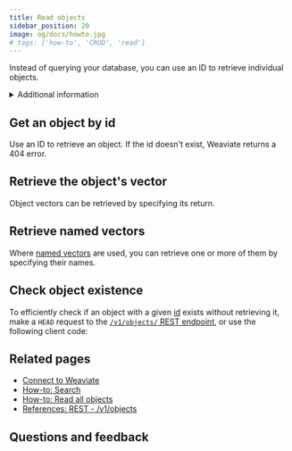 ```yaml
---
title: Read objects
sidebar_position: 20
image: og/docs/howto.jpg
# tags: ['how-to', 'CRUD', 'read']
---
```




Instead of querying your database, you can use an ID to retrieve individual objects.


<details>
  <summary>Additional information</summary>
  <RestObjectsCRUDClassnameNote/>
</details>

## Get an object by id

Use an ID to retrieve an object. If the id doesn't exist, Weaviate returns a 404 error.

<Tabs groupId="languages">
  <TabItem value="py" label="Python (v4)">
    <FilteredTextBlock
      text={PyCode}
      startMarker="# ReadObject START"
      endMarker="# ReadObject END"
      language="py"
    />
  </TabItem>

  <TabItem value="py3" label="Python (v3)">
    <FilteredTextBlock
      text={PyCodeV3}
      startMarker="# ReadObject START"
      endMarker="# ReadObject END"
      language="py"
    />
  </TabItem>

  <TabItem value="js" label="JS/TS v3">
    <FilteredTextBlock
      text={TSCode}
      startMarker="// ReadObject START"
      endMarker="// ReadObject END"
      language="ts"
    />
  </TabItem>

  <TabItem value="js2" label="JS/TS v2">
    <FilteredTextBlock
      text={TSCodeLegacy}
      startMarker="// ReadObject START"
      endMarker="// ReadObject END"
      language="ts"
    />
  </TabItem>

  <TabItem value="java" label="Java">
    <FilteredTextBlock
      text={JavaCode}
      startMarker="// ReadObject START"
      endMarker="// ReadObject END"
      language="java"
    />
  </TabItem>

  <TabItem value="go" label="Go">
    <FilteredTextBlock
      text={GoCode}
      startMarker="// ReadObject START"
      endMarker="// ReadObject END"
      language="go"
    />
  </TabItem>
</Tabs>


## Retrieve the object's vector

Object vectors can be retrieved by specifying its return.

<Tabs groupId="languages">
  <TabItem value="py" label="Python (v4)">
    <FilteredTextBlock
      text={PyCode}
      startMarker="# ReadObjectWithVector START"
      endMarker="# ReadObjectWithVector END"
      language="py"
    />
  </TabItem>

  <TabItem value="py3" label="Python (v3)">
    <FilteredTextBlock
      text={PyCodeV3}
      startMarker="# ReadObjectWithVector START"
      endMarker="# ReadObjectWithVector END"
      language="py"
    />
  </TabItem>

  <TabItem value="js" label="JS/TS v3">
    <FilteredTextBlock
      text={TSCode}
      startMarker="// ReadObjectWithVector START"
      endMarker="// ReadObjectWithVector END"
      language="ts"
    />
  </TabItem>

  <TabItem value="js2" label="JS/TS v2">
    <FilteredTextBlock
      text={TSCodeLegacy}
      startMarker="// ReadObjectWithVector START"
      endMarker="// ReadObjectWithVector END"
      language="ts"
    />
  </TabItem>

  <TabItem value="java" label="Java">
    <FilteredTextBlock
      text={JavaCode}
      startMarker="// ReadObjectWithVector START"
      endMarker="// ReadObjectWithVector END"
      language="java"
    />
  </TabItem>

  <TabItem value="go" label="Go">
    <FilteredTextBlock
      text={GoCode}
      startMarker="// ReadObjectWithVector START"
      endMarker="// ReadObjectWithVector END"
      language="go"
    />
  </TabItem>
</Tabs>

## Retrieve named vectors

Where [named vectors](../config-refs/schema/multi-vector.md) are used, you can retrieve one or more of them by specifying their names.

<Tabs groupId="languages">
  <TabItem value="py" label="Python (v4)">
    <FilteredTextBlock
      text={PyCode}
      startMarker="# ReadObjectNamedVectors START"
      endMarker="# ReadObjectNamedVectors END"
      language="py"
    />
  </TabItem>

  <TabItem value="py3" label="Python (v3)">
    <FilteredTextBlock
      text={PyCodeV3}
      startMarker="# ReadObjectNamedVectors START"
      endMarker="# ReadObjectNamedVectors END"
      language="py"
    />
  </TabItem>

  <TabItem value="js" label="JS/TS v3">
    <FilteredTextBlock
      text={TSCode}
      startMarker="// ReadObjectNamedVectors START"
      endMarker="// ReadObjectNamedVectors END"
      language="ts"
    />
  </TabItem>

  <TabItem value="js2" label="JS/TS v2">
    <FilteredTextBlock
      text={TSCodeLegacy}
      startMarker="// ReadObjectNamedVectors START"
      endMarker="// ReadObjectNamedVectors END"
      language="ts"
    />
  </TabItem>

</Tabs>

## Check object existence

To efficiently check if an object with a given [id](../api/graphql/additional-properties.md#id) exists without retrieving it, make a `HEAD` request to the [`/v1/objects/` REST endpoint](/developers/weaviate/api/rest#tag/objects/head/objects/{className}/{id}), or use the following client code:


<CheckObjectExistence/>

## Related pages

- [Connect to Weaviate](/developers/weaviate/starter-guides/connect.mdx)
- [How-to: Search](../search/index.md)
- [How-to: Read all objects](./read-all-objects.mdx)
- [References: REST - /v1/objects](/developers/weaviate/api/rest#tag/objects)

## Questions and feedback


<DocsFeedback/>
